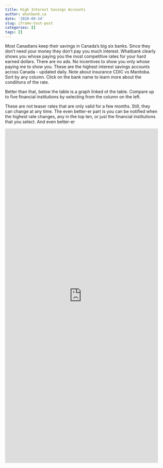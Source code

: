 ```yaml
---
title: High Interest Savings Accounts
author: whatbank.ca
date: '2020-09-24'
slug: iframe-test-post
categories: []
tags: []
---
```

Most Canadians keep their savings in Canada's big six banks. Since they don't need your money they don't pay you much interest. Whatbank clearly shows you whose paying you the most competitive rates for your hard earned dollars. There are no ads. No incentives to show you only whose paying me to show you. These are the highest interest savings accounts across Canada - updated daily. Note about insurance CDIC vs Manitoba. Sort by any column. Click on the bank name to learn more about the condiitons of the rate.

Better than that, below the table is a graph linked ot the table. Compare up to five financial institutions by selecting from the column on the left. 

These are not teaser rates that are only valid for a few months. Still, they can change at any time. The even better-er part is you can be notified when the highest rate changes, any in the top ten, or just the financial institutions that you select. 
And even better-er  

<iframe height="1100" width="100%" frameborder="no" src="https://whatbank.ca"> </iframe>
